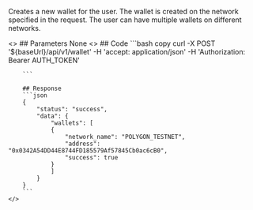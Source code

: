 
Creates a new wallet for the user. The wallet is created on the network specified in the request. The user can have multiple wallets on different networks.

<ColumnLayout>
    <>
        ## Parameters
        None
    </>
    <>
        ## Code
        ```bash copy
        curl -X POST '${baseUrl}/api/v1/wallet' 
        -H 'accept: application/json' 
        -H 'Authorization: Bearer AUTH_TOKEN'

        ```

        ## Response
        ```json
        {
            "status": "success",
            "data": {
                "wallets": [
                {
                    "network_name": "POLYGON_TESTNET",
                    "address": "0x0342A54DD44E8744FD185579Af57845Cb0ac6cB0",
                    "success": true
                }
                ]
            }
        }
        ```
    </>
</ColumnLayout>